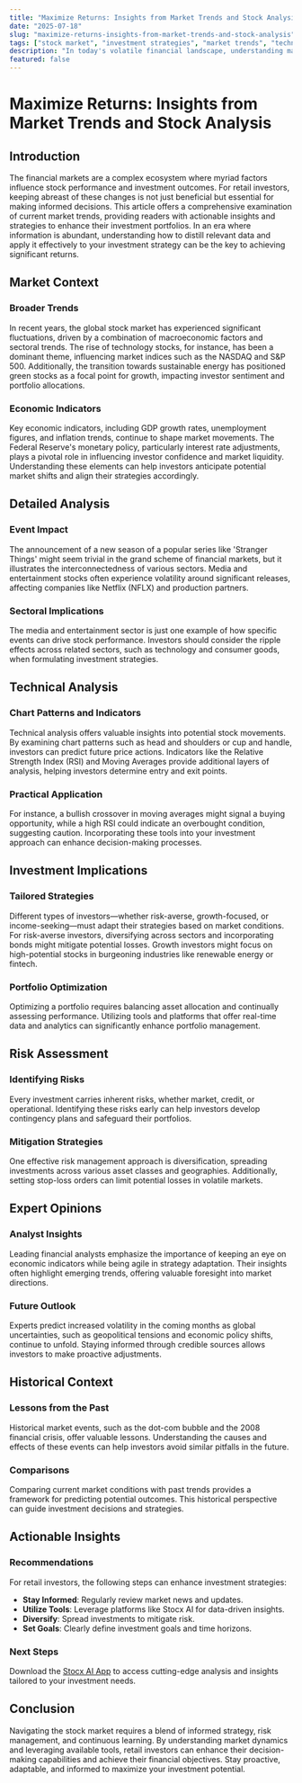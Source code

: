 ```yaml
---
title: "Maximize Returns: Insights from Market Trends and Stock Analysis"
date: "2025-07-18"
slug: "maximize-returns-insights-from-market-trends-and-stock-analysis"
tags: ["stock market", "investment strategies", "market trends", "technical analysis", "risk management", "portfolio optimization", "financial insights"]
description: "In today's volatile financial landscape, understanding market dynamics is crucial for retail investors aiming to maximize their returns. This comprehensive analysis delves into the broader market context, exploring trends that shape investment strategies. From understanding the impact of sectoral shifts to leveraging technical analysis, this guide offers a deep dive into current market conditions. We'll explore potential investment implications, providing actionable insights tailored to different investor profiles. Additionally, our risk assessment framework offers a balanced view of potential challenges, while expert opinions shed light on future trends. Historical comparisons further enrich our analysis, offering lessons from past market behaviors. This article serves as a vital resource for investors seeking to navigate the complexities of the stock market and make informed decisions."
featured: false
---
```


# Maximize Returns: Insights from Market Trends and Stock Analysis

## Introduction

The financial markets are a complex ecosystem where myriad factors influence stock performance and investment outcomes. For retail investors, keeping abreast of these changes is not just beneficial but essential for making informed decisions. This article offers a comprehensive examination of current market trends, providing readers with actionable insights and strategies to enhance their investment portfolios. In an era where information is abundant, understanding how to distill relevant data and apply it effectively to your investment strategy can be the key to achieving significant returns.

## Market Context

### Broader Trends

In recent years, the global stock market has experienced significant fluctuations, driven by a combination of macroeconomic factors and sectoral trends. The rise of technology stocks, for instance, has been a dominant theme, influencing market indices such as the NASDAQ and S&P 500. Additionally, the transition towards sustainable energy has positioned green stocks as a focal point for growth, impacting investor sentiment and portfolio allocations.

### Economic Indicators

Key economic indicators, including GDP growth rates, unemployment figures, and inflation trends, continue to shape market movements. The Federal Reserve's monetary policy, particularly interest rate adjustments, plays a pivotal role in influencing investor confidence and market liquidity. Understanding these elements can help investors anticipate potential market shifts and align their strategies accordingly.

## Detailed Analysis

### Event Impact

The announcement of a new season of a popular series like 'Stranger Things' might seem trivial in the grand scheme of financial markets, but it illustrates the interconnectedness of various sectors. Media and entertainment stocks often experience volatility around significant releases, affecting companies like Netflix (NFLX) and production partners.

### Sectoral Implications

The media and entertainment sector is just one example of how specific events can drive stock performance. Investors should consider the ripple effects across related sectors, such as technology and consumer goods, when formulating investment strategies.

## Technical Analysis

### Chart Patterns and Indicators

Technical analysis offers valuable insights into potential stock movements. By examining chart patterns such as head and shoulders or cup and handle, investors can predict future price actions. Indicators like the Relative Strength Index (RSI) and Moving Averages provide additional layers of analysis, helping investors determine entry and exit points.

### Practical Application

For instance, a bullish crossover in moving averages might signal a buying opportunity, while a high RSI could indicate an overbought condition, suggesting caution. Incorporating these tools into your investment approach can enhance decision-making processes.

## Investment Implications

### Tailored Strategies

Different types of investors—whether risk-averse, growth-focused, or income-seeking—must adapt their strategies based on market conditions. For risk-averse investors, diversifying across sectors and incorporating bonds might mitigate potential losses. Growth investors might focus on high-potential stocks in burgeoning industries like renewable energy or fintech.

### Portfolio Optimization

Optimizing a portfolio requires balancing asset allocation and continually assessing performance. Utilizing tools and platforms that offer real-time data and analytics can significantly enhance portfolio management.

## Risk Assessment

### Identifying Risks

Every investment carries inherent risks, whether market, credit, or operational. Identifying these risks early can help investors develop contingency plans and safeguard their portfolios.

### Mitigation Strategies

One effective risk management approach is diversification, spreading investments across various asset classes and geographies. Additionally, setting stop-loss orders can limit potential losses in volatile markets.

## Expert Opinions

### Analyst Insights

Leading financial analysts emphasize the importance of keeping an eye on economic indicators while being agile in strategy adaptation. Their insights often highlight emerging trends, offering valuable foresight into market directions.

### Future Outlook

Experts predict increased volatility in the coming months as global uncertainties, such as geopolitical tensions and economic policy shifts, continue to unfold. Staying informed through credible sources allows investors to make proactive adjustments.

## Historical Context

### Lessons from the Past

Historical market events, such as the dot-com bubble and the 2008 financial crisis, offer valuable lessons. Understanding the causes and effects of these events can help investors avoid similar pitfalls in the future.

### Comparisons

Comparing current market conditions with past trends provides a framework for predicting potential outcomes. This historical perspective can guide investment decisions and strategies.

## Actionable Insights

### Recommendations

For retail investors, the following steps can enhance investment strategies:
- **Stay Informed**: Regularly review market news and updates.
- **Utilize Tools**: Leverage platforms like Stocx AI for data-driven insights.
- **Diversify**: Spread investments to mitigate risk.
- **Set Goals**: Clearly define investment goals and time horizons.

### Next Steps

Download the [Stocx AI App](https://stocx.co) to access cutting-edge analysis and insights tailored to your investment needs.

## Conclusion

Navigating the stock market requires a blend of informed strategy, risk management, and continuous learning. By understanding market dynamics and leveraging available tools, retail investors can enhance their decision-making capabilities and achieve their financial objectives. Stay proactive, adaptable, and informed to maximize your investment potential.
